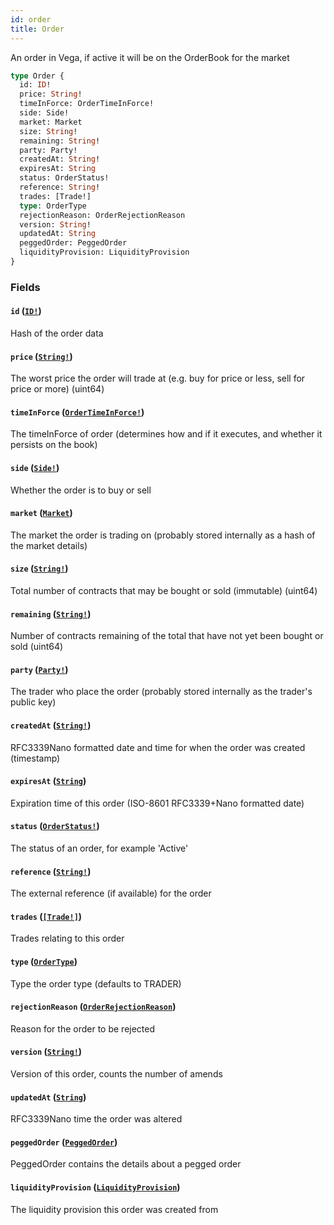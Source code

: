 ```yaml
---
id: order
title: Order
---
```


An order in Vega, if active it will be on the OrderBook for the market

```graphql
type Order {
  id: ID!
  price: String!
  timeInForce: OrderTimeInForce!
  side: Side!
  market: Market
  size: String!
  remaining: String!
  party: Party!
  createdAt: String!
  expiresAt: String
  status: OrderStatus!
  reference: String!
  trades: [Trade!]
  type: OrderType
  rejectionReason: OrderRejectionReason
  version: String!
  updatedAt: String
  peggedOrder: PeggedOrder
  liquidityProvision: LiquidityProvision
}
```

### Fields

#### `id` ([`ID!`](/docs/graphql/scalars/id))

Hash of the order data

#### `price` ([`String!`](/docs/graphql/scalars/string))

The worst price the order will trade at (e.g. buy for price or less, sell for price or more) (uint64)

#### `timeInForce` ([`OrderTimeInForce!`](/docs/graphql/enums/order-time-in-force))

The timeInForce of order (determines how and if it executes, and whether it persists on the book)

#### `side` ([`Side!`](/docs/graphql/enums/side))

Whether the order is to buy or sell

#### `market` ([`Market`](/docs/graphql/objects/market))

The market the order is trading on (probably stored internally as a hash of the market details)

#### `size` ([`String!`](/docs/graphql/scalars/string))

Total number of contracts that may be bought or sold (immutable) (uint64)

#### `remaining` ([`String!`](/docs/graphql/scalars/string))

Number of contracts remaining of the total that have not yet been bought or sold (uint64)

#### `party` ([`Party!`](/docs/graphql/objects/party))

The trader who place the order (probably stored internally as the trader's public key)

#### `createdAt` ([`String!`](/docs/graphql/scalars/string))

RFC3339Nano formatted date and time for when the order was created (timestamp)

#### `expiresAt` ([`String`](/docs/graphql/scalars/string))

Expiration time of this order (ISO-8601 RFC3339+Nano formatted date)

#### `status` ([`OrderStatus!`](/docs/graphql/enums/order-status))

The status of an order, for example 'Active'

#### `reference` ([`String!`](/docs/graphql/scalars/string))

The external reference (if available) for the order

#### `trades` ([`[Trade!]`](/docs/graphql/objects/trade))

Trades relating to this order

#### `type` ([`OrderType`](/docs/graphql/enums/order-type))

Type the order type (defaults to TRADER)

#### `rejectionReason` ([`OrderRejectionReason`](/docs/graphql/enums/order-rejection-reason))

Reason for the order to be rejected

#### `version` ([`String!`](/docs/graphql/scalars/string))

Version of this order, counts the number of amends

#### `updatedAt` ([`String`](/docs/graphql/scalars/string))

RFC3339Nano time the order was altered

#### `peggedOrder` ([`PeggedOrder`](/docs/graphql/objects/pegged-order))

PeggedOrder contains the details about a pegged order

#### `liquidityProvision` ([`LiquidityProvision`](/docs/graphql/objects/liquidity-provision))

The liquidity provision this order was created from
